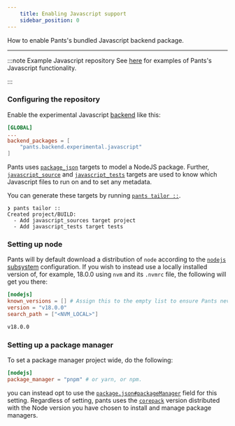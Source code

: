 ```yaml
---
    title: Enabling Javascript support
    sidebar_position: 0
---
```


How to enable Pants's bundled Javascript backend package.

---

:::note Example Javascript repository
See [here](https://github.com/pantsbuild/example-javascript) for examples of Pants's Javascript functionality.

:::

### Configuring the repository

Enable the experimental Javascript [backend](../../using-pants/key-concepts/backends.mdx) like this:

```toml title="pants.toml"
[GLOBAL]
...
backend_packages = [
    "pants.backend.experimental.javascript"
]
```

Pants uses [`package_json`](../../../reference/targets/package_json.mdx) targets to model a NodeJS package.
Further, [`javascript_source`](../../../reference/targets/javascript_source.mdx) and
[`javascript_tests`](../../../reference/targets/javascript_test.mdx) targets are used to know which Javascript files to
run on and to set any metadata.

You can generate these targets by running [`pants tailor ::`](../../getting-started/initial-configuration.mdx#5-generate-build-files).

```
❯ pants tailor ::
Created project/BUILD:
  - Add javascript_sources target project
  - Add javascript_tests target tests
```


### Setting up node
Pants will by default download a distribution of `node` according to the
[`nodejs` subsystem](../../../reference/subsystems/nodejs) configuration. If you wish to instead use a locally installed
 version of, for example, 18.0.0 using `nvm` and its `.nvmrc` file, the following will get you there:

```toml tab={"label": "pants.toml"}
[nodejs]
known_versions = [] # Assign this to the empty list to ensure Pants never downloads.
version = "v18.0.0"
search_path = ["<NVM_LOCAL>"]

```

```txt tab={"label": ".nvmrc"}
v18.0.0

```

### Setting up a package manager
To set a package manager project wide, do the following:

```toml title="pants.toml"
[nodejs]
package_manager = "pnpm" # or yarn, or npm.

```

you can instead opt to use the [`package.json#packageManager`](./package.mdx#package-manager) field for this setting.
Regardless of setting, pants uses the [`corepack`](https://github.com/nodejs/corepack) version distributed with the Node
version you have chosen to install and manage package managers.